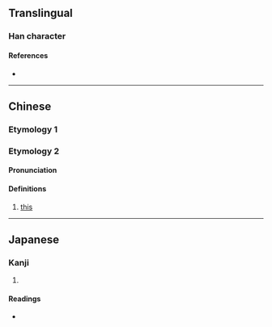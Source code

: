 {{character info/new}}
==Translingual==

===Han character===
{{Han char|rn=30|rad=口|as=18|sn=21|four=67086|canj=RGKC|ids=⿰口贅}}

====References====
* {{Han ref|kx=0214.240|dkj=04608|dj=0437.120|hdz=10705.100|uh=56BD|ud=22205|bh=F5C5|bd=62917}}

----

==Chinese==
===Etymology 1===
{{zh-see|啜|v}}
===Etymology 2===
{{zh-forms}}

====Pronunciation====
{{zh-pron
|m=
|c=
|h=
|md=cuòi
|mda=Cdo this cuoi.ogg
|mn=
|w=
|mc=y
|oc=y
|cat=
}}

====Definitions====
{{zh-hanzi}}
#{{lb|zh|Min Dong}} [[this]]
----

==Japanese==

===Kanji===
{{ja-kanji|grade=|rs=口18}}

# {{defn|lang=ja|sort=口18}}

====Readings====
* {{ja-readings|on=[[せつ]] (setsu)|kun=}}